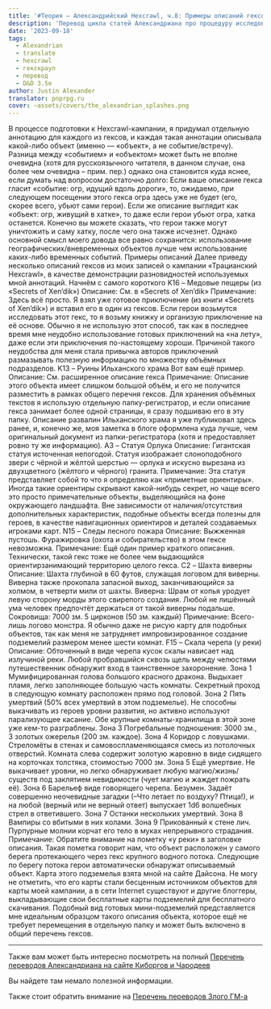 ```yaml
---
title: '#Теория — Александрийский Hexcrawl, ч.8: Примеры описаний гексов'
description: 'Перевод цикла статей Александриана про процедуру исследования гексов в третьей редакции D&D #alexandrian #hexcrawl #dnd3e #translate'
date: '2023-09-18'
tags:
  - Alexandrian
  - translate
  - hexcrawl
  - гекскраул
  - перевод
  - D&D 3.5e
author: Justin Alexander
translator: pnprpg.ru
cover: ~assets/covers/the_alexandrian_splashes.png
---
```


В процессе подготовки к Hexcrawl-кампании, я придумал отдельную аннотацию для каждого из гексов, и каждая такая аннотации описывала какой-либо объект (именно — «oбъект», а не событие/встречу). Разница между «событием» и «объектом» может быть не вполне очевидна (хотя для русскоязычного читателя, в данном случае, она более чем очевидна – прим. пер.) однако она становится куда яснее, если думать над вопросом достаточно долго:
Если ваше описание гекса гласит «событие: огр, идущий вдоль дороги», то, ожидаемо, при следующем посещении этого гекса огра здесь уже не будет (его, скорее всего, убьют сами герои). Если же описание выглядит как «объект: огр, живущий в хатке», то даже если герои убьют огра, хатка останется.
Конечно вы можете сказать, что герои также могут уничтожить и саму хатку, после чего она также исчезнет. Однако основной смысл моего довода все равно сохранится: использование географических/вневременных объектов лучше чем использование каких-либо временных событий.
Примеры описаний
Далее приведу несколько описаний гексов из моих записей о кампании «Трацианский Hexcrawl», в качестве демонстрации разновидностей используемых мной аннотаций. Начнём с самого короткого
K16 – Медовые пещеры (из «Secrets of Xen’dik»)
Описание: См. в «Secrets of Xen’dik» Примечание: Здесь всё просто. Я взял уже готовое приключение (из книги «Secrets of Xen’dik») и вставил его в один из гексов. Если герои возьмутся исследовать этот гекс, то я возьму книжку и организую приключение на её основе.
Обычно я не использую этот способ, так как в последнее время мне неудобно использование готовых приключений на «на лету», даже если эти приключения по-настоящему хороши. Причиной такого неудобства для меня стала привычка авторов приключений размазывать полезную информацию по множеству объёмных подразделов.
K13 – Руины Ильханского храма
Вот вам ещё пример. Описание: См. расширенное описание гекса Примечание: Описание этого объекта имеет слишком большой объём, и его не получится разместить в рамках общего перечня гексов.
Для хранения объёмных текстов я использую отдельную папку-регистратор, и если описание гекса занимает более одной страницы, я сразу подшиваю его в эту папку. Описание развалин Ильханского храма я уже публиковал здесь ранее, и, конечно же, моя заметка в блоге оформлена куда лучше, чем оригинальный документ из папки-регистратора (хотя и предоставляет ровно ту же информацию).
A3 – Статуя Орлука
Описание: Гигантская статуя источенная непогодой. Статуя изображает слоноподобного звери с чёрной и жёлтой шерстью — орлука и искусно вырезана из двухцветного (жёлтого и чёрного) гранита. Примечание: Эта статуя представляет собой то что я определяю как «приметные ориентиры». Иногда такие ориентиры скрывают какой-нибудь секрет, но чаще всего это просто примечательные объекты¸ выделяющийся на фоне окружающего ландшафта.
Вне зависимости от наличия/отсутствия дополнительных характеристик, подобные объекты всегда полезны для героев, в качестве навигационных ориентиров и деталей создаваемых игроками карт.
N15 – Следы лесного пожара
Описание: Выжженная пустошь. Фуражировка (охота и собирательство) в этом гексе невозможна. Примечание: Ещё один пример краткого описания. Технически, такой гекс тоже не более чем выдающийся ориентирзанимающий территорию целого гекса.
C2 – Шахта виверны
Описание: Шахта глубиной в 60 футов, служащая логовом для виверны. Виверна также прокопала запасной выход, заканчивающийся за холмом, в четверти мили от шахты. Виверна: Шрам от копья уродует левую сторону морды этого свирепого создания. Любой не лишённый ума человек предпочтёт держаться от такой виверны подальше. Сокровища: 7000 зм. 5 цирконов (50 зм. каждый) Примечание: Всего-лишь логово монстра.
Я обычно даже не рисую карту для подобных объектов, так как меня не затрудняет импровизированное создание подземелий размером менее шести комнат.
F15 – Скала черепа (у реки)
Описание: Обточенный в виде черепа кусок скалы нависает над излучиной реки. Любой пробравшийся сквозь щель между челюстями путешественник обнаружит вход в таинственное захоронение.
Зона 1
Мумифицированная голова большого красного дракона. Выдыхает пламя, легко заполняющее большую часть комнаты. Секретный проход в следующую комнату расположен прямо под головой.
Зона 2
Пять умертвий (50% всех умертвий в этом подземелье). Не способны выкачивать из героев уровни развития, но активно используют парализующее касание. Обе крупные комнаты-хранилища в этой зоне уже кем-то разграблены.
Зона 3
Погребальные подношения: 3000 зм., 3 золотых ожерелья (200 зм. каждое).
Зона 4
Коридор с ловушками. Стреломёты в стенах и самовоспламеняющаяся смесь из потолочных отверстий. Комната слева содержит золотую жаровню в виде сидящего на корточках толстяка, стоимостью 7000 зм.
Зона 5
Ещё умертвие. Не выкачивает уровни, но легко обнаруживает любую магию/жизнь/существ под заклятием невидимости (чует магию и жаждет пожрать её).
Зона 6
Барельеф виде говорящего черепа. Безумен. Задаёт совершенно неочевидные загадки (–Что летает по воздуху? Птица!), и на любой (верный или не верный ответ) выпускает 1d6 волшебных стрел в ответившего.
Зона 7
Останки нескольких умертвий.
Зона 8
Вампиры со вбитыми в них колами.
Зона 9
Прикованный к стене лич. Пурпурные молнии корчат его тело в муках непрерывного страдания. Примечание: Обратите внимание на пометку «у реки» в заголовке описания. Такая пометка говорит нам, что объект расположен у самого берега протекающего через гекс крупного водного потока. Следующие по берегу потока герои автоматически обнаружат описываемый объект.
Карта этого подземелья взята мной на сайте Дайсона. Не могу не отметить, что его карты стали бесценным источником объектов для карты моей кампании, а в сети Internet существуют и другие блоггеры, выкладывающие свои бесплатные карты подземелий для бесплатного скачивания. Подобный вид готовых мини-подземелий представляется мне идеальным образцом такого описания объекта, которое ещё не требует перемещения в отдельную папку и может быть включено в общий перечень гексов.

---

Также вам может быть интересно посмотреть на полный
[Перечень переводов Александриана на сайте Киборгов и Чародеев](/posts/translations/alexandrian-index)

Вы найдете там немало полезной информации.

Также стоит обратить внимание на [Перечень переводов Злого ГМ-а](/posts/translations/angrygm-index)
